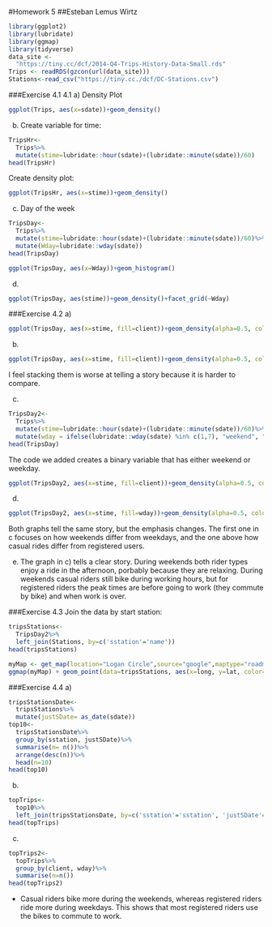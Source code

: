 
#Homework 5 
##Esteban Lemus Wirtz
```r
library(ggplot2)
library(lubridate)
library(ggmap)
library(tidyverse)
data_site <- 
  "https://tiny.cc/dcf/2014-Q4-Trips-History-Data-Small.rds" 
Trips <- readRDS(gzcon(url(data_site)))
Stations<-read_csv("https://tiny.cc./dcf/DC-Stations.csv")
```

###Exercise 4.1
4.1 a) Density Plot
```r
ggplot(Trips, aes(x=sdate))+geom_density()
```

b)
Create variable for time:
```r
TripsHr<-
  Trips%>%
  mutate(stime=lubridate::hour(sdate)+(lubridate::minute(sdate))/60)
head(TripsHr)
```
Create density plot:
```r
ggplot(TripsHr, aes(x=stime))+geom_density()
```

c) Day of the week
```r
TripsDay<-
  Trips%>%
  mutate(stime=lubridate::hour(sdate)+(lubridate::minute(sdate))/60)%>%
  mutate(Wday=lubridate::wday(sdate))
head(TripsDay)
```

```r
ggplot(TripsDay, aes(x=Wday))+geom_histogram()
```

d) 
```r
ggplot(TripsDay, aes(stime))+geom_density()+facet_grid(~Wday)
```
###Exercise 4.2 
a)
```r
ggplot(TripsDay, aes(x=stime, fill=client))+geom_density(alpha=0.5, color=NA)+facet_grid(~Wday)
```
b)
```r
ggplot(TripsDay, aes(x=stime, fill=client))+geom_density(alpha=0.5, color=NA, position = position_stack())+facet_grid(~Wday)
```
I feel stacking them is worse at telling a story because it is harder to compare.

c) 
```r
TripsDay2<-
  Trips%>%
  mutate(stime=lubridate::hour(sdate)+(lubridate::minute(sdate))/60)%>%
  mutate(wday = ifelse(lubridate::wday(sdate) %in% c(1,7), "weekend", "weekday"))
head(TripsDay)
```
The code we added creates a binary variable that has either weekend or weekday. 

```r
ggplot(TripsDay2, aes(x=stime, fill=client))+geom_density(alpha=0.5, color=NA)+facet_grid(~wday)
```

d)
```r
ggplot(TripsDay2, aes(x=stime, fill=wday))+geom_density(alpha=0.5, color=NA)+facet_grid(~client)
```
Both graphs tell the same story, but the emphasis changes. The first one in c focuses on how weekends differ from weekdays, and the one above how casual rides differ from registered users.

e) The graph in c) tells a clear story. During weekends both rider types enjoy a ride in the afternoon, porbably because they are relaxing. During weekends casual riders still bike during working hours, but for registered riders the peak times are before going to work (they commute by bike) and when work is over.


###Exercise 4.3
Join the data by start station:
```r
tripsStations<-
  TripsDay2%>%
  left_join(Stations, by=c('sstation'='name'))
head(tripsStations)

```

```r
myMap <- get_map(location="Logan Circle",source="google",maptype="roadmap",zoom=13)
ggmap(myMap) + geom_point(data=tripsStations, aes(x=long, y=lat, color=client))

```

###Exercise 4.4 
a) 
```r
tripsStationsDate<-
  tripsStations%>%
  mutate(justSDate= as_date(sdate))
top10<-
  tripsStationsDate%>%
  group_by(sstation, justSDate)%>%
  summarise(n= n())%>%
  arrange(desc(n))%>%
  head(n=10)
head(top10)
```
b)
```r
topTrips<-
  top10%>%
  left_join(tripsStationsDate, by=c('sstation'='sstation', 'justSDate'='justSDate'))
head(topTrips)
```
c)
```r
topTrips2<-
  topTrips%>%
  group_by(client, wday)%>%
  summarise(n=n())
head(topTrips2)
```
* Casual riders bike more during the weekends, whereas registered riders ride more during weekdays. This shows that most registered riders use the bikes to commute to work. 




